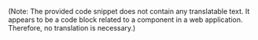 
<Swagger url='/swagger/common.json' />

(Note: The provided code snippet does not contain any translatable text. It appears to be a code block related to a component in a web application. Therefore, no translation is necessary.)
